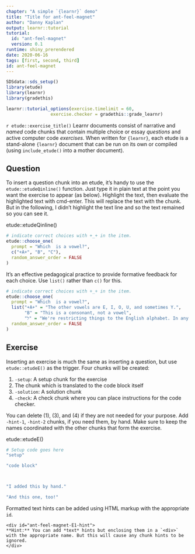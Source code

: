 ```yaml
---
chapter: "A simple `{learnr}` demo"
title: "Title for ant-feel-magnet"
author: "Danny Kaplan"
output: learnr::tutorial
tutorial:
  id: "ant-feel-magnet"
  version: 0.1
runtime: shiny_prerendered
date: 2020-06-16 
tags: [first, second, third]
id: ant-feel-magnet
---
```


```r
SDSdata::sds_setup()
library(etude)
library(learnr)
library(gradethis)

learnr::tutorial_options(exercise.timelimit = 60, 
                 exercise.checker = gradethis::grade_learnr)
```


`r etude::exercise_title()` Learnr documents consist of narrative and *named* code chunks that contain multiple choice or essay *questions* and active computer code *exercises*. When written for `{learnr}`, each etude is a stand-alone `{learnr}` document that can be run on its own or compiled (using `include_etude()` into a mother document).

## Question

To insert a question chunk into an etude, it's handy to use the `etude::etudeQinline()` function. Just type it in plain text at the point  you want the exercise to appear (as below). Highlight the text, then evaluate the highlighted text with cmd-enter. This will replace the text with the chunk. But in the following, I didn't highlight the text line and so the text remained so you can see it.

etude::etudeQinline()

```r
# indicate correct choices with +_+ in the item.
etude::choose_one(
  prompt = "Which  is a vowel?",
  c("+A+", "B", "C"),
  random_answer_order = FALSE
)
```

It's an effective pedagogical practice to provide formative feedback for each choice. Use `list()`  rather than `c()` for this.

```r
# indicate correct choices with +_+ in the item.
etude::choose_one(
  prompt = "Which  is a vowel?",
  list("+A+" = "The other vowels are E, I, O, U, and sometimes Y.", 
       "B" = "This is a consonant, not a vowel", 
       "ל" = "We're restricting things to the English alphabet. In any event, this Hebrew letter is not a vowel. It corresponds to the sound \"L\"."),
  random_answer_order = FALSE
)
```




## Exercise

Inserting an exercise is much the same as inserting a question, but use `etude::etudeE()` as the trigger. Four chunks will be created:

1. `-setup`: A setup chunk for the exercise
2. The chunk which is translated to the code block itself
3. `-solution`: A solution chunk
4. `-check`: A check chunk where you can place instructions for the code checker.

You can delete (1), (3), and (4) if they are not needed for your purpose. Add `-hint-1`, `-hint-2` chunks, if you need them, by hand. Make sure to keep the names coordinated with the other chunks that form the exercise.

etude::etudeE()

<!------------------ Start learnr exercise: ant-feel-magnet-E1 -->

```r
# Setup code goes here
"setup"
```

```r
"code block"
```

```r

```

```r

```

```r
"I added this by hand."
```

```r
"And this one, too!"
```

Formatted text hints can be added using HTML markup with the appropriate `id`.

```
<div id="ant-feel-magnet-E1-hint">
**Hint:** You can add *text* hints but enclosing them in a `<div>` with the appropriate name. But this will cause any chunk hints to be ignored.
</div>
```

<!-------------------- End of learnr exercise: ant-feel-magnet-E1 -->






